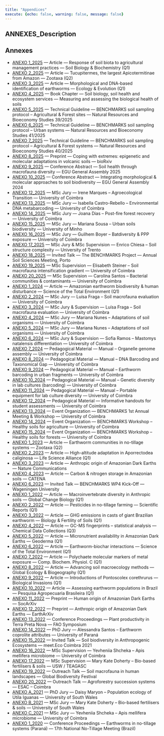 ```yaml
---
title: "Appendices"
execute: {echo: false, warning: false, message: false}
---
```


##   ANNEXES_Description

## Annexes

- [ANEXO 1_2025](annexes/Anexo_1_2025.pdf) — Article — Response of soil biota to agricultural management practices — Soil Biology & Biochemistry (Q1)
- [ANEXO 2_2025](annexes/Anexo_2_2025.pdf) — Article — Tucupitermes, the largest Apicotermitinae from Amazon — Zootaxa (Q2)
- [ANEXO 3_2025](annexes/Anexo_3_2025.pdf) — Article — Morphological and DNA-based identification of earthworms — Ecology & Evolution (Q1)
- [ANEXO 4_2025](annexes/Anexo_4_2025.pdf) — Book Chapter — Soil biology, soil health and ecosystem services — Measuring and assessing the biological health of soils
- [ANEXO 5_2025](annexes/Anexo_5_2025.pdf) — Technical Guideline — BENCHMARKS soil sampling protocol – Agricultural & Forest sites — Natural Resources and Bioeconomy Studies 39/2025
- [ANEXO 6_2025](annexes/Anexo_6_2025.pdf) — Technical Guideline — BENCHMARKS soil sampling protocol – Urban systems — Natural Resources and Bioeconomy Studies 41/2025
- [ANEXO 7_2025](annexes/Anexo_7_2025.pdf) — Technical Guideline — BENCHMARKS soil sampling protocol – Agricultural & Forest systems — Natural Resources and Bioeconomy Studies 40/2025
- [ANEXO 8_2025](annexes/Anexo_8_2025.pdf) — Preprint — Coping with extremes: epigenetic and molecular adaptations in volcanic soils — bioRxiv
- [ANEXO 9_2025](annexes/Anexo_9_2025.pdf) — Conference Abstract — Soil health through macrofauna diversity — EGU General Assembly 2025
- [ANEXO 10_2025](annexes/Anexo_10_2025.pdf) — Conference Abstract — Integrating morphological & molecular approaches to soil biodiversity — EGU General Assembly 2024
- [ANEXO 12_2025](annexes/Anexo_12_2025.pdf) — MSc Jury — Irene Marques – Agroecological Transition — University of Coimbra
- [ANEXO 13_2025](annexes/Anexo_13_2025.pdf) — MSc Jury — Isabella Castro-Rebello – Environmental DNA metabarcoding — University of Coimbra
- [ANEXO 14_2025](annexes/Anexo_14_2025.pdf) — MSc Jury — Joana Dias – Post-fire forest recovery — University of Coimbra
- [ANEXO 15_2025](annexes/Anexo_15_2025.pdf) — MSc Jury — Mariana Sousa – Urban soils biodiversity — University of Minho
- [ANEXO 16_2025](annexes/Anexo_16_2025.pdf) — MSc Jury — Guilhem Boyer – Batdiversity & PPP exposure — University of Coimbra
- [ANEXO 17_2025](annexes/Anexo_17_2025.pdf) — MSc Jury & MSc Supervision — Enrico Chiesa – Soil structure complexity — University of Trento
- [ANEXO 18_2025](annexes/Anexo_18_2025.pdf) — Invited Talk — The BENCHMARKS Project — Annual Soil Sciences Meeting, Porto
- [ANEXO 19_2025](annexes/Anexo_19_2025.pdf) — MSc Supervision — Elisabeth Steiner – Soil macrofauna intensification gradient — University of Coimbra
- [ANEXO 20_2025](annexes/Anexo_20_2025.pdf) — MSc Supervision — Carolina Santos – Bacterial communities & contaminants — University of Coimbra
- [ANEXO 1_2024](annexes/Anexo_1_2024.pdf) — Article — Amazonian earthworm biodiversity & human disturbance — Science of the Total Environment (Q1)
- [ANEXO 2_2024](annexes/Anexo_2_2024.pdf) — MSc Jury — Luísa Fraga – Soil macrofauna evaluation — University of Coimbra
- [ANEXO 3_2024](annexes/Anexo_3_2024.pdf) — MSc Jury & Supervision — Luísa Fraga – Soil macrofauna evaluation — University of Coimbra
- [ANEXO 4_2024](annexes/Anexo_4_2024.pdf) — MSc Jury — Mariana Nunes – Adaptations of soil organisms — University of Coimbra
- [ANEXO 5_2024](annexes/Anexo_5_2024.pdf) — MSc Jury — Mariana Nunes – Adaptations of soil organisms — University of Coimbra
- [ANEXO 6_2024](annexes/Anexo_6_2024.pdf) — MSc Jury & Supervision — Sofia Ramos – Mastomys natalensis differentiation — University of Coimbra
- [ANEXO 7_2024](annexes/Anexo_7_2024.pdf) — Pedagogical Material — Manual – Organelle genome assembly — University of Coimbra
- [ANEXO 8_2024](annexes/Anexo_8_2024.pdf) — Pedagogical Material — Manual – DNA Barcoding and Taxonomical Gap — University of Coimbra
- [ANEXO 9_2024](annexes/Anexo_9_2024.pdf) — Pedagogical Material — Manual – Earthworm barcoding in urban fragments — University of Coimbra
- [ANEXO 10_2024](annexes/Anexo_10_2024.pdf) — Pedagogical Material — Manual – Genetic diversity in lab cultures (barcoding) — University of Coimbra
- [ANEXO 11_2024](annexes/Anexo_11_2024.pdf) — Pedagogical Material — Manual – Portable equipment for lab culture diversity — University of Coimbra
- [ANEXO 12_2024](annexes/Anexo_12_2024.pdf) — Pedagogical Material — Informative handouts for student assessments — University of Coimbra
- [ANEXO 13_2024](annexes/Anexo_13_2024.pdf) — Event Organization — BENCHMARKS 1st Annual Meeting & Workshop — University of Coimbra
- [ANEXO 14_2024](annexes/Anexo_14_2024.pdf) — Event Organization — BENCHMARKS Workshop – Healthy soils for agriculture — University of Coimbra
- [ANEXO 15_2024](annexes/Anexo_15_2024.pdf) — Event Organization — BENCHMARKS Workshop – Healthy soils for forests — University of Coimbra
- [ANEXO 1_2023](annexes/Anexo_1_2023.pdf) — Article — Earthworm communities in no-tillage systems — Zootaxa (Q2)
- [ANEXO 2_2023](annexes/Anexo_2_2023.pdf) — Article — High-altitude adaptation in Aporrectodea caliginosa — Life Science Alliance (Q1)
- [ANEXO 3_2023](annexes/Anexo_3_2023.pdf) — Article — Anthropic origin of Amazonian Dark Earths — Nature Communications
- [ANEXO 4_2023](annexes/Anexo_4_2023.pdf) — Article — Carbon & nitrogen storage in Amazonian soils — CATENA
- [ANEXO 6_2023](annexes/Anexo_6_2023.pdf) — Invited Talk — BENCHMARKS WP4 Kick-Off — Wageningen University
- [ANEXO 1_2022](annexes/Anexo_1_2022.pdf) — Article — Macroinvertebrate diversity in Anthropic soils — Global Change Biology (Q1)
- [ANEXO 2_2022](annexes/Anexo_2_2022.pdf) — Article — Pesticides in no-tillage farming — Scientific Reports (Q1)
- [ANEXO 3_2022](annexes/Anexo_3_2022.pdf) — Article — GHG emissions in casts of giant Brazilian earthworm — Biology & Fertility of Soils (Q1)
- [ANEXO 4_2022](annexes/Anexo_4_2022.pdf) — Article — GC-MS fingerprints – statistical analysis — Chemical Data Collections (Q3)
- [ANEXO 5_2022](annexes/Anexo_5_2022.pdf) — Article — Micronutrient availability in Amazonian Dark Earths — Geoderma (Q1)
- [ANEXO 6_2022](annexes/Anexo_6_2022.pdf) — Article — Earthworm-biochar interactions — Science of the Total Environment (Q1)
- [ANEXO 7_2022](annexes/Anexo_7_2022.pdf) — Article — Polychaete molecular markers of metal exposure — Comp. Biochem. Physiol. C (Q1)
- [ANEXO 8_2022](annexes/Anexo_8_2022.pdf) — Article — Advancing soil macroecology methods — Global Ecology & Biogeography (Q1)
- [ANEXO 9_2022](annexes/Anexo_9_2022.pdf) — Article — Introductions of Pontoscolex corethrurus — Biological Invasions (Q1)
- [ANEXO 10_2022](annexes/Anexo_10_2022.pdf) — Article — Assessing earthworm populations in Brazil — Pesquisa Agropecuaria Brasileira (Q1)
- [ANEXO 11_2022](annexes/Anexo_11_2022.pdf) — Preprint — Human origin of Amazonian Dark Earths — SocArXiv
- [ANEXO 12_2022](annexes/Anexo_12_2022.pdf) — Preprint — Anthropic origin of Amazonian Dark Earths — EarthArXiv
- [ANEXO 13_2022](annexes/Anexo_13_2022.pdf) — Conference Proceedings — Plant productivity in Terra Preta Nova — FAO Symposium
- [ANEXO 14_2022](annexes/Anexo_14_2022.pdf) — PhD Jury — Alessandra Santos – Earthworm coprolite attributes — University of Paraná
- [ANEXO 15_2022](annexes/Anexo_15_2022.pdf) — Invited Talk — Soil biodiversity in Anthropogenic Ecosystems — meet.Eco Coimbra 2021
- [ANEXO 16_2022](annexes/Anexo_16_2022.pdf) — MSc Supervision — Yevheniia Shcheka – Apis mellifera microbiome — University of Coimbra
- [ANEXO 17_2022](annexes/Anexo_17_2022.pdf) — MSc Supervision — Mary Kate Doherty – Bio-based fertilisers & soils — USW / TEAGASC
- [ANEXO 19_2022](annexes/Anexo_19_2022.pdf) — Outreach Talk — Soil macrofauna in human landscapes — Global Biodiversity Festival
- [ANEXO 20_2022](annexes/Anexo_20_2022.pdf) — Outreach Talk — Agroforestry succession systems — ESAC – Coimbra
- [ANEXO A_2021](annexes/Anexo_A_2021.pdf) — PhD Jury — Daisy Maryon – Population ecology of Utila Iguanas — University of South Wales
- [ANEXO B_2021](annexes/Anexo_B_2021.pdf) — MSc Jury — Mary Kate Doherty – Bio-based fertilisers & soils — University of South Wales
- [ANEXO C_2021](annexes/Anexo_C_2021.pdf) — MSc Jury — Yevheniia Shcheka – Apis mellifera microbiome — University of Coimbra
- [ANEXO 1_2020](annexes/Anexo_1_2020.pdf) — Conference Proceedings — Earthworms in no-tillage systems (Paraná) — 17th National No-Tillage Meeting (Brazil)